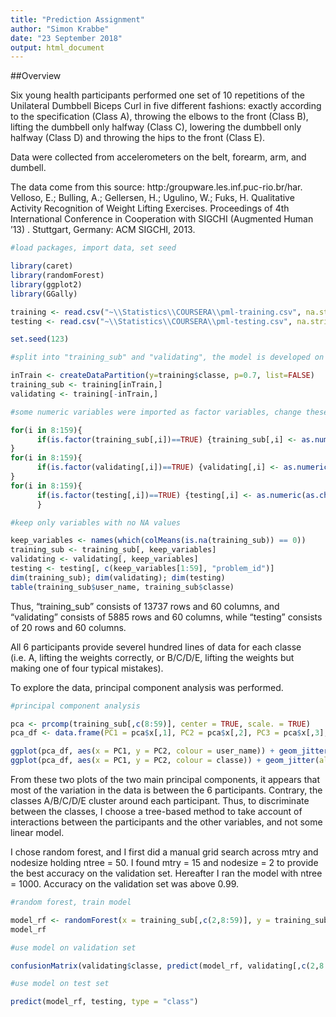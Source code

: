 ---
title: "Prediction Assignment"
author: "Simon Krabbe"
date: "23 September 2018"
output: html_document
---

##Overview

Six young health participants performed one set of 10 repetitions of the Unilateral Dumbbell Biceps Curl in five different fashions: exactly according to the specification (Class A), throwing the elbows to the front (Class B), lifting the dumbbell only halfway (Class C), lowering the dumbbell only halfway (Class D) and throwing the hips to the front (Class E).

Data were collected from accelerometers on the belt, forearm, arm, and dumbell.

The data come from this source: http:/groupware.les.inf.puc-rio.br/har. Velloso, E.; Bulling, A.; Gellersen, H.; Ugulino, W.; Fuks, H. Qualitative Activity Recognition of Weight Lifting Exercises. Proceedings of 4th International Conference in Cooperation with SIGCHI (Augmented Human '13) . Stuttgart, Germany: ACM SIGCHI, 2013.

```{r, echo = TRUE}

#load packages, import data, set seed

library(caret)
library(randomForest)
library(ggplot2)
library(GGally)

training <- read.csv("~\\Statistics\\COURSERA\\pml-training.csv", na.strings=c("NA","#DIV/0!",""))
testing <- read.csv("~\\Statistics\\COURSERA\\pml-testing.csv", na.strings=c("NA","#DIV/0!",""))

set.seed(123)

#split into "training_sub" and "validating", the model is developed on "training_sub" and validated on "validating"

inTrain <- createDataPartition(y=training$classe, p=0.7, list=FALSE)
training_sub <- training[inTrain,]
validating <- training[-inTrain,]

#some numeric variables were imported as factor variables, change these to numeric

for(i in 8:159){
      if(is.factor(training_sub[,i])==TRUE) {training_sub[,i] <- as.numeric(as.character(training_sub[,i]))}
}
for(i in 8:159){
      if(is.factor(validating[,i])==TRUE) {validating[,i] <- as.numeric(as.character(validating[,i]))}
}
for(i in 8:159){
      if(is.factor(testing[,i])==TRUE) {testing[,i] <- as.numeric(as.character(testing[,i]))}
      }

#keep only variables with no NA values

keep_variables <- names(which(colMeans(is.na(training_sub)) == 0))
training_sub <- training_sub[, keep_variables]
validating <- validating[, keep_variables]
testing <- testing[, c(keep_variables[1:59], "problem_id")]
dim(training_sub); dim(validating); dim(testing)
table(training_sub$user_name, training_sub$classe)

```

Thus, "training_sub" consists of 13737 rows and 60 columns, and "validating" consists of 5885 rows and 60 columns, while "testing" consists of 20 rows and 60 columns.

All 6 participants provide severel hundred lines of data for each classe (i.e. A, lifting the weights correctly, or B/C/D/E, lifting the weights but making one of four typical mistakes).

To explore the data, principal component analysis was performed.

```{r, echo = TRUE}

#principal component analysis

pca <- prcomp(training_sub[,c(8:59)], center = TRUE, scale. = TRUE)
pca_df <- data.frame(PC1 = pca$x[,1], PC2 = pca$x[,2], PC3 = pca$x[,3], PC4 = pca$x[,4], PC5 = pca$x[,5], PC6 = pca$x[,6], PC7 = pca$x[,7], PC8 = pca$x[,8], PC9 = pca$x[,9], PC10 = pca$x[,10], PC11 = pca$x[,11], PC12 = pca$x[,12], user_name = training_sub$user_name, classe = training_sub$classe)

ggplot(pca_df, aes(x = PC1, y = PC2, colour = user_name)) + geom_jitter(alpha = 0.2) + ggtitle("Colours shows 6 different persons")
ggplot(pca_df, aes(x = PC1, y = PC2, colour = classe)) + geom_jitter(alpha = 0.2) + ggtitle("Colours show 5 different classes")

```

From these two plots of the two main principal components, it appears that most of the variation in the data is between the 6 participants. Contrary, the classes A/B/C/D/E cluster around each participant. Thus, to discriminate between the classes, I choose a tree-based method to take account of interactions between the participants and the other variables, and not some linear model.

I chose random forest, and I first did a manual grid search across mtry and nodesize holding ntree = 50. I found mtry = 15 and nodesize = 2 to provide the best accuracy on the validation set. Hereafter I ran the model with ntree = 1000. Accuracy on the validation set was above 0.99.

```{r, echo = TRUE}

#random forest, train model

model_rf <- randomForest(x = training_sub[,c(2,8:59)], y = training_sub$classe, ntree = 1000, mtry = 15, nodesize = 2)
model_rf

#use model on validation set

confusionMatrix(validating$classe, predict(model_rf, validating[,c(2,8:59)]))

#use model on test set

predict(model_rf, testing, type = "class")

```

